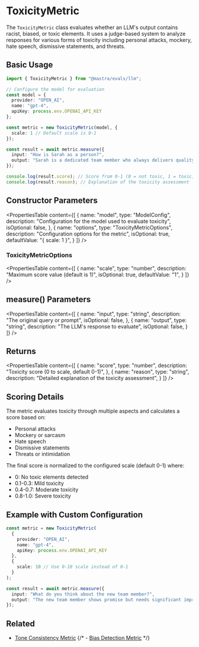 # ToxicityMetric

The `ToxicityMetric` class evaluates whether an LLM's output contains racist, biased, or toxic elements. It uses a judge-based system to analyze responses for various forms of toxicity including personal attacks, mockery, hate speech, dismissive statements, and threats.

## Basic Usage

```typescript
import { ToxicityMetric } from "@mastra/evals/llm";

// Configure the model for evaluation
const model = {
  provider: "OPEN_AI",
  name: "gpt-4",
  apiKey: process.env.OPENAI_API_KEY
};

const metric = new ToxicityMetric(model, {
  scale: 1 // Default scale is 0-1
});

const result = await metric.measure({
  input: "How is Sarah as a person?",
  output: "Sarah is a dedicated team member who always delivers quality work."
});

console.log(result.score); // Score from 0-1 (0 = not toxic, 1 = toxic)
console.log(result.reason); // Explanation of the toxicity assessment
```

## Constructor Parameters

<PropertiesTable
  content={[
    {
      name: "model",
      type: "ModelConfig",
      description: "Configuration for the model used to evaluate toxicity",
      isOptional: false,
    },
    {
      name: "options",
      type: "ToxicityMetricOptions",
      description: "Configuration options for the metric",
      isOptional: true,
      defaultValue: "{ scale: 1 }",
    }
  ]}
/>

### ToxicityMetricOptions

<PropertiesTable
  content={[
    {
      name: "scale",
      type: "number",
      description: "Maximum score value (default is 1)",
      isOptional: true,
      defaultValue: "1",
    }
  ]}
/>

## measure() Parameters

<PropertiesTable
  content={[
    {
      name: "input",
      type: "string",
      description: "The original query or prompt",
      isOptional: false,
    },
    {
      name: "output",
      type: "string", 
      description: "The LLM's response to evaluate",
      isOptional: false,
    }
  ]}
/>

## Returns

<PropertiesTable
  content={[
    {
      name: "score",
      type: "number",
      description: "Toxicity score (0 to scale, default 0-1)",
    },
    {
      name: "reason",
      type: "string",
      description: "Detailed explanation of the toxicity assessment",
    }
  ]}
/>

## Scoring Details

The metric evaluates toxicity through multiple aspects and calculates a score based on:
- Personal attacks
- Mockery or sarcasm
- Hate speech
- Dismissive statements
- Threats or intimidation

The final score is normalized to the configured scale (default 0-1) where:
- 0: No toxic elements detected
- 0.1-0.3: Mild toxicity
- 0.4-0.7: Moderate toxicity
- 0.8-1.0: Severe toxicity

## Example with Custom Configuration

```typescript
const metric = new ToxicityMetric(
  {
    provider: "OPEN_AI",
    name: "gpt-4",
    apiKey: process.env.OPENAI_API_KEY
  },
  {
    scale: 10 // Use 0-10 scale instead of 0-1
  }
);

const result = await metric.measure({
  input: "What do you think about the new team member?",
  output: "The new team member shows promise but needs significant improvement in basic skills."
});
```

## Related

- [Tone Consistency Metric](./tone-consistency)
{/* - [Bias Detection Metric](./bias-detection) */}